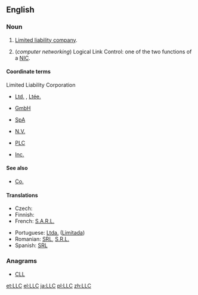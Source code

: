 ==English==
{{wikipedia}}

===Noun===
{{en-noun}}

# {{business|legal}} [[limited liability company|Limited liability company]].
# (''computer networking'') Logical Link Control: one of the two functions of a [[NIC]].

====Coordinate terms====
; Limited Liability Corporation
* {{sense|Canada}} [[Ltd.]] {{qualifier|English}} , [[Ltée.]] {{qualifier|French}}
* {{sense|Germany}} [[GmbH]] {{qualifier|German}}
* {{sense|Italy}} [[SpA]] {{qualifier|Italian}}
* {{sense|Netherlands}} [[N.V.]] {{qualifier|Dutch}}
* {{sense|UK}} [[PLC]] {{qualifier|English}}
* {{sense|USA}} [[Inc.]] {{qualifier|English}}

====See also====
* [[Co.]]

====Translations====
{{trans-top|Limited Liability Company}}
* Czech: {{t-|cs|s r.o.}}
* Finnish: {{t+|fi|Oy}}
* French: [[S.A.R.L.]]
{{trans-mid}}
* Portuguese: [[Ltda.]] ([[Limitada]])
* Romanian: [[SRL]], [[S.R.L.]]
* Spanish: [[SRL]]
{{trans-bottom}}

===Anagrams===
* [[CLL#English|CLL]]


[[et:LLC]]
[[el:LLC]]
[[ja:LLC]]
[[pl:LLC]]
[[zh:LLC]]